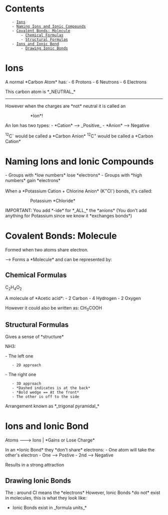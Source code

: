 = Contents =
    - [[#Ions|Ions]]
    - [[#Naming Ions and Ionic Compounds|Naming Ions and Ionic Compounds]]
    - [[#Covalent Bonds: Molecule|Covalent Bonds: Molecule]]
        - [[#Covalent Bonds: Molecule#Chemical Formulas|Chemical Formulas]]
        - [[#Covalent Bonds: Molecule#Structural Formulas|Structural Formulas]]
    - [[#Ions and Ionic Bond|Ions and Ionic Bond]]
        - [[#Ions and Ionic Bond#Drawing Ionic Bonds|Drawing Ionic Bonds]]

= Ions =
A normal *Carbon Atom* has:
- 6 Protons
- 6 Neutrons
- 6 Electrons

This carbon atom is *_NEUTRAL_*


----
However when the charges are *not* neutral
it is called an
:: *Ion*!

An Ion has two types:
- *Cation* --> _Positive_
- *Anion* --> Negative

<sup>12</sup>C<sup>-</sup> would be called a *Carbon Anion*
<sup>12</sup>C<sup>+</sup> would be called a *Carbon Cation*

= Naming Ions and Ionic Compounds =
{{https://keystagewiki.com/images/thumb/8/86/PeriodicTableKS3.png/1000px-PeriodicTableKS3.png|Periodic Table|style="height: 500px;"}}
- Groups with *low numbers* lose *electrons*
- Groups with *high numbers* gain *electrons*

When a *Potassium Cation + Chlorine Anion* (K<sup>+</sup>Cl<sup>-</sup>) bonds, it's called:

:: Potassium *Chloride*
IMPORTANT: You add *-ide* for *_ALL_* the *anions*
(You don't add anything for Potassium since we know it *exchanges bonds*)

= Covalent Bonds: Molecule =
Formed when two atoms share electron.
{{https://cdn.kastatic.org/ka-perseus-images/05a6dc6da313e24f2f29849b3c8cba5da17e9730.svg}}

--> Forms a *Molecule* and can be represented by:

== Chemical Formulas ==
C<sub>2</sub>H<sub>4</sub>O<sub>2</sub>

A molecule of *Acetic acid*:
- 2 Carbon
- 4 Hydrogen
- 2 Oxygen 

However it could also be written as:
CH<sub>3</sub>COOH

== Structural Formulas ==
Gives a sense of *structure*

NH3:
{{https://cdn.kastatic.org/ka-perseus-images/418aa650c9cbe92c4ea3792543312190a8b332b2.png|Image|300x200}}

- The left one
	- 2D approach
- The right one
	- 3D approach
	- *Dashed indicates is at the back*
	- *Bold wedge == At the front*
	- The other is off to the side

{{https://cdn.kastatic.org/ka-perseus-images/e69acd6966cf0003fc948afc91323bf4c9012eef.png}}

Arrangement known as *_trigonal pyramidal_*


= Ions and Ionic Bond =
Atoms ---> Ions | *Gains or Lose Charge*

In an *Ionic Bond* they *don't share* electrons:
- One atom will take the other's electron
- One --> Postive
- 2nd --> Negative

Results in a strong attraction
{{https://cdn.kastatic.org/ka-perseus-images/f5f23abfd0f2680b255b367dd260524613a69f1a.jpg}}

== Drawing Ionic Bonds ==
{{https://cdn.kastatic.org/ka-perseus-images/5ea8232d69862ad00d65c8d625907b7e1b04172e.jpg}}

The : around Cl means the *electrons*
However, Ionic Bonds *do not* exist in molecules, this is what they look like:

{{https://cdn.kastatic.org/ka-perseus-images/99e84686a2a3381cdbf8e264a8b94dd1a9c26f41.jpg}}

*Ionic Bonds exist in _formula units_*
